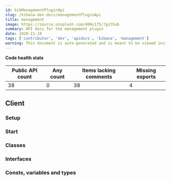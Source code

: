 ```yaml
---
id: kibManagementPluginApi
slug: /kibana-dev-docs/managementPluginApi
title: management
image: https://source.unsplash.com/400x175/?github
summary: API docs for the management plugin
date: 2020-11-16
tags: ['contributor', 'dev', 'apidocs', 'kibana', 'management']
warning: This document is auto-generated and is meant to be viewed inside our experimental, new docs system. Reach out in #docs-engineering for more info.
---
```






**Code health stats**

| Public API count  | Any count | Items lacking comments | Missing exports | 
|-------------------|-----------|------------------------|-----------------|
| 38 | 0 | 38 | 4 |

## Client

### Setup
<DocDefinitionList data={[managementObj.client.setup]}/>

### Start
<DocDefinitionList data={[managementObj.client.start]}/>

### Classes
<DocDefinitionList data={managementObj.client.classes}/>

### Interfaces
<DocDefinitionList data={managementObj.client.interfaces}/>

### Consts, variables and types
<DocDefinitionList data={managementObj.client.misc}/>

